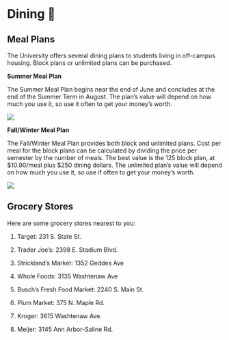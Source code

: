 

# Dining 🍴


## Meal Plans

The University offers several dining plans to students living in off-campus housing. Block plans or unlimited plans can be purchased.

**Summer Meal Plan**

The Summer Meal Plan begins near the end of June and concludes at the end of the Summer Term in August. The plan's value will depend on how much you use it, so use it often to get your money's worth.

![](spsu_dining.png)

**Fall/Winter Meal Plan**

The Fall/Winter Meal Plan provides both block and unlimited plans. Cost per meal for the block plans can be calculated by dividing the price per semester by the number of meals. The best value is the 125 block plan, at $10.90/meal plus $250 dining dollars. The unlimited plan's value will depend on how much you use it, so use if often to get your money's worth.

![](fawi_dining.png)



## Grocery Stores

Here are some grocery stores nearest to you:

1. Target: 231 S. State St.

2. Trader Joe's: 2398 E. Stadium Blvd.

3. Strickland's Market: 1352 Geddes Ave

4. Whole Foods: 3135 Washtenaw Ave

5. Busch's Fresh Food Market: 2240 S. Main St.

6. Plum Market: 375 N. Maple Rd. 

7. Kroger: 3615 Washtenaw Ave.

8. Meijer: 3145 Ann Arbor-Saline Rd.